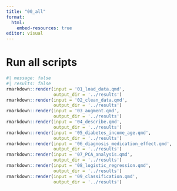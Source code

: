 ```yaml
---
title: "00_all"
format:
  html:
    embed-resources: true
editor: visual
---
```


# Run all scripts

```r
#| message: false
#| results: false
rmarkdown::render(input = '01_load_data.qmd',
                  output_dir = '../results')
rmarkdown::render(input = '02_clean_data.qmd',
                  output_dir = '../results')
rmarkdown::render(input = '03_augment.qmd',
                  output_dir = '../results')
rmarkdown::render(input = '04_describe.qmd',
                  output_dir = '../results')
rmarkdown::render(input = '05_diabetes_income_age.qmd',
                  output_dir = '../results')
rmarkdown::render(input = '06_diagnosis_medication_effect.qmd',
                  output_dir = '../results')
rmarkdown::render(input = '07_PCA_analysis.qmd',
                  output_dir = '../results')
rmarkdown::render(input = '08_logistic_regression.qmd',
                  output_dir = '../results')
rmarkdown::render(input = '09_classification.qmd',
                  output_dir = '../results')
                  
```
